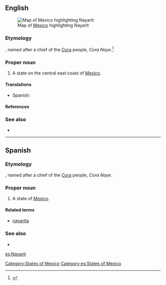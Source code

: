 ==English==
[[File:Mexico map, MX-NAY.svg|thumb|Map of [[Mexico]] highlighting Nayarit]]
===Etymology===
{{etyl|crn}}, named after a chief of the [[w:Cora people|Cora]] people, ''Cora Naye''.<ref>{{cite web |url=http://www.e-local.gob.mx/work/templates/enciclo/nayarit/mpios/18009a.htm |title=El Nayar |work=Enciclopedia de los Municipios de México |archiveurl=http://web.archive.org/web/20070502155940/http://www.e-local.gob.mx/work/templates/enciclo/nayarit/mpios/18009a.htm |archivedate=2007-05-02}}</ref>

===Proper noun===
{{en-proper noun}}

# A state on the central east coast of [[Mexico]].

====Translations====
{{trans-top|state of Mexico}}
*Spanish: {{t|es|Nayarit|m}}
{{trans-mid}}
{{trans-bottom}}

====References====
<references/>

===See also===
*{{pedialite}}

[[Category:States of Mexico]]

----

==Spanish==

===Etymology===
{{etyl|crn|es}}, named after a chief of the [[w:Cora people|Cora]] people, ''Cora Naye''.

===Proper noun===
{{es-proper noun|m}}

# A state of [[Mexico]].

====Related terms====
*[[nayarita]]

===See also===
* {{pedialite|lang=es}}

[[Category:es:States of Mexico]]

[[es:Nayarit]]